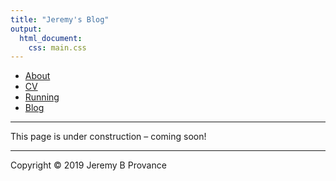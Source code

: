 ```yaml
---
title: "Jeremy's Blog"
output: 
  html_document:
    css: main.css
---
```

<nav>
  <ul>
	  <li><a href="/">About</a></li>
    <li><a href="/cv">CV</a></li>
		<li><a href="/running">Running</a></li>
    <li><a href="/blog">Blog</a></li>
	</ul>
</nav>

***

This page is under construction -- coming soon!

***

Copyright © 2019 Jeremy B Provance